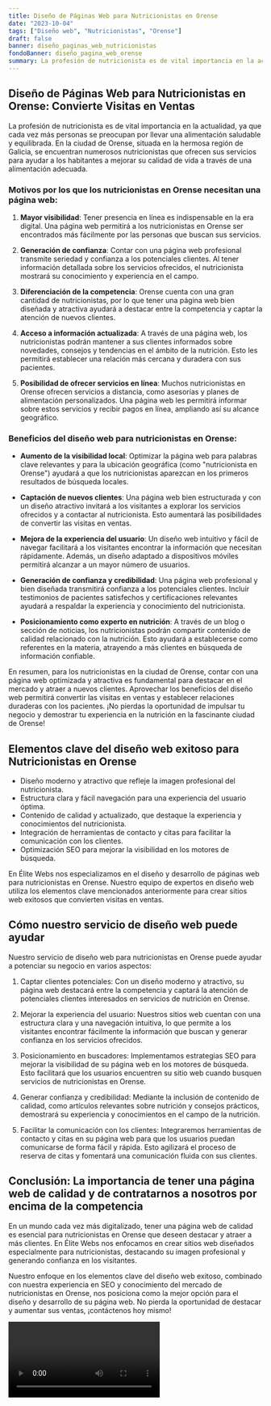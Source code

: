 ```yaml
---
title: Diseño de Páginas Web para Nutricionistas en Orense
date: "2023-10-04"
tags: ["Diseño web", "Nutricionistas", "Orense"]
draft: false
banner: diseño_paginas_web_nutricionistas
fondoBanner: diseño_pagina_web_orense
summary: La profesión de nutricionista es de vital importancia en la actualidad, ya que cada vez más personas se preocupan por llevar una alimentación saludable y equilibrada. En la ciudad de Orense, situada en la hermosa región de Galicia, se encuentran numerosos nutricionistas que ofrecen sus servicios para ayudar a los habitantes a mejorar su calidad de vida a través de una alimentación adecuada.
---
```



## Diseño de Páginas Web para Nutricionistas en Orense: Convierte Visitas en Ventas

La profesión de nutricionista es de vital importancia en la actualidad, ya que cada vez más personas se preocupan por llevar una alimentación saludable y equilibrada. En la ciudad de Orense, situada en la hermosa región de Galicia, se encuentran numerosos nutricionistas que ofrecen sus servicios para ayudar a los habitantes a mejorar su calidad de vida a través de una alimentación adecuada.

### Motivos por los que los nutricionistas en Orense necesitan una página web:

1. **Mayor visibilidad**: Tener presencia en línea es indispensable en la era digital. Una página web permitirá a los nutricionistas en Orense ser encontrados más fácilmente por las personas que buscan sus servicios.

2. **Generación de confianza**: Contar con una página web profesional transmite seriedad y confianza a los potenciales clientes. Al tener información detallada sobre los servicios ofrecidos, el nutricionista mostrará su conocimiento y experiencia en el campo.

3. **Diferenciación de la competencia**: Orense cuenta con una gran cantidad de nutricionistas, por lo que tener una página web bien diseñada y atractiva ayudará a destacar entre la competencia y captar la atención de nuevos clientes.

4. **Acceso a información actualizada**: A través de una página web, los nutricionistas podrán mantener a sus clientes informados sobre novedades, consejos y tendencias en el ámbito de la nutrición. Esto les permitirá establecer una relación más cercana y duradera con sus pacientes.

5. **Posibilidad de ofrecer servicios en línea**: Muchos nutricionistas en Orense ofrecen servicios a distancia, como asesorías y planes de alimentación personalizados. Una página web les permitirá informar sobre estos servicios y recibir pagos en línea, ampliando así su alcance geográfico.

### Beneficios del diseño web para nutricionistas en Orense:

- **Aumento de la visibilidad local**: Optimizar la página web para palabras clave relevantes y para la ubicación geográfica (como "nutricionista en Orense") ayudará a que los nutricionistas aparezcan en los primeros resultados de búsqueda locales.

- **Captación de nuevos clientes**: Una página web bien estructurada y con un diseño atractivo invitará a los visitantes a explorar los servicios ofrecidos y a contactar al nutricionista. Esto aumentará las posibilidades de convertir las visitas en ventas.

- **Mejora de la experiencia del usuario**: Un diseño web intuitivo y fácil de navegar facilitará a los visitantes encontrar la información que necesitan rápidamente. Además, un diseño adaptado a dispositivos móviles permitirá alcanzar a un mayor número de usuarios.

- **Generación de confianza y credibilidad**: Una página web profesional y bien diseñada transmitirá confianza a los potenciales clientes. Incluir testimonios de pacientes satisfechos y certificaciones relevantes ayudará a respaldar la experiencia y conocimiento del nutricionista.

- **Posicionamiento como experto en nutrición**: A través de un blog o sección de noticias, los nutricionistas podrán compartir contenido de calidad relacionado con la nutrición. Esto ayudará a establecerse como referentes en la materia, atrayendo a más clientes en búsqueda de información confiable.

En resumen, para los nutricionistas en la ciudad de Orense, contar con una página web optimizada y atractiva es fundamental para destacar en el mercado y atraer a nuevos clientes. Aprovechar los beneficios del diseño web permitirá convertir las visitas en ventas y establecer relaciones duraderas con los pacientes. ¡No pierdas la oportunidad de impulsar tu negocio y demostrar tu experiencia en la nutrición en la fascinante ciudad de Orense!

<GifSeo />

<Cta />

## Elementos clave del diseño web exitoso para Nutricionistas en Orense

- Diseño moderno y atractivo que refleje la imagen profesional del nutricionista.
- Estructura clara y fácil navegación para una experiencia del usuario óptima.
- Contenido de calidad y actualizado, que destaque la experiencia y conocimientos del nutricionista.
- Integración de herramientas de contacto y citas para facilitar la comunicación con los clientes.
- Optimización SEO para mejorar la visibilidad en los motores de búsqueda.

En Élite Webs nos especializamos en el diseño y desarrollo de páginas web para nutricionistas en Orense. Nuestro equipo de expertos en diseño web utiliza los elementos clave mencionados anteriormente para crear sitios web exitosos que convierten visitas en ventas.

## Cómo nuestro servicio de diseño web puede ayudar

Nuestro servicio de diseño web para nutricionistas en Orense puede ayudar a potenciar su negocio en varios aspectos:

1. Captar clientes potenciales: Con un diseño moderno y atractivo, su página web destacará entre la competencia y captará la atención de potenciales clientes interesados en servicios de nutrición en Orense.

2. Mejorar la experiencia del usuario: Nuestros sitios web cuentan con una estructura clara y una navegación intuitiva, lo que permite a los visitantes encontrar fácilmente la información que buscan y generar confianza en los servicios ofrecidos.

3. Posicionamiento en buscadores: Implementamos estrategias SEO para mejorar la visibilidad de su página web en los motores de búsqueda. Esto facilitará que los usuarios encuentren su sitio web cuando busquen servicios de nutricionistas en Orense.

4. Generar confianza y credibilidad: Mediante la inclusión de contenido de calidad, como artículos relevantes sobre nutrición y consejos prácticos, demostrará su experiencia y conocimientos en el campo de la nutrición.

5. Facilitar la comunicación con los clientes: Integraremos herramientas de contacto y citas en su página web para que los usuarios puedan comunicarse de forma fácil y rápida. Esto agilizará el proceso de reserva de citas y fomentará una comunicación fluida con sus clientes.

## Conclusión: La importancia de tener una página web de calidad y de contratarnos a nosotros por encima de la competencia

En un mundo cada vez más digitalizado, tener una página web de calidad es esencial para nutricionistas en Orense que deseen destacar y atraer a más clientes. En Élite Webs nos enfocamos en crear sitios web diseñados especialmente para nutricionistas, destacando su imagen profesional y generando confianza en los visitantes.

Nuestro enfoque en los elementos clave del diseño web exitoso, combinado con nuestra experiencia en SEO y conocimiento del mercado de nutricionistas en Orense, nos posiciona como la mejor opción para el diseño y desarrollo de su página web. No pierda la oportunidad de destacar y aumentar sus ventas, ¡contáctenos hoy mismo!

<Video />

<CtaBot job="Nutricionistas" city="Orense" />

<Gmaps query="Orense+españa+maps" />
